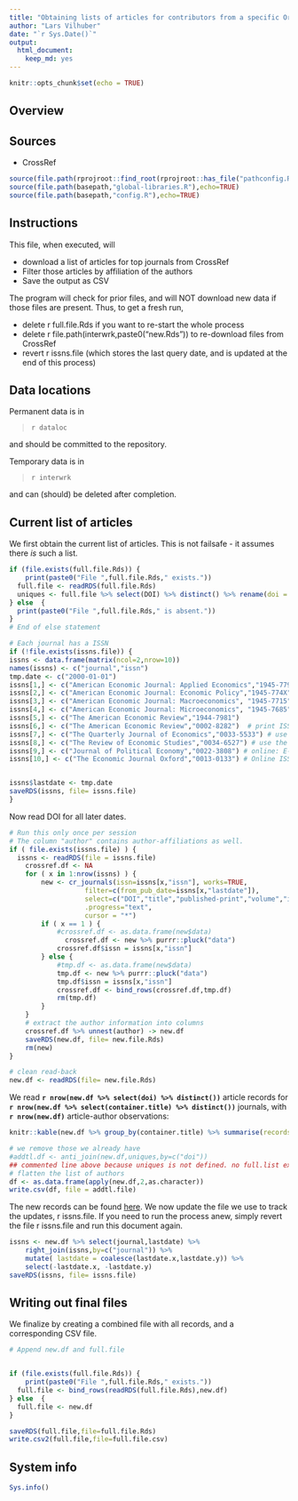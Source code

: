 ```yaml
---
title: "Obtaining lists of articles for contributors from a specific Org"
author: "Lars Vilhuber"
date: "`r Sys.Date()`"
output: 
  html_document: 
    keep_md: yes
---
```


```r
knitr::opts_chunk$set(echo = TRUE)
```

## Overview

## Sources

- CrossRef

```r
source(file.path(rprojroot::find_root(rprojroot::has_file("pathconfig.R")),"pathconfig.R"),echo=TRUE)
source(file.path(basepath,"global-libraries.R"),echo=TRUE)
source(file.path(basepath,"config.R"),echo=TRUE)
```

## Instructions
This file, when executed, will

- download a list of articles for top journals from CrossRef
- Filter those articles by affiliation of the authors
- Save the output as CSV

The program will check for prior files, and will NOT download new data if those files are present. Thus, to get a fresh run, 

- delete ` `r full.file.Rds` ` if you want to re-start the whole process
- delete ` `r file.path(interwrk,paste0("new.Rds"))` ` to re-download files from CrossRef
- revert ` `r issns.file` ` (which stores the last query date, and is updated at the end of this process)

## Data locations

Permanent data is in

> `r dataloc`

and should be committed to the repository.

Temporary data is in

> `r interwrk`

and can (should) be deleted after completion.

## Current list of articles

We first obtain the current list of articles. This is not failsafe - it assumes there *is* such a list.


```r

if (file.exists(full.file.Rds)) {
	print(paste0("File ",full.file.Rds," exists."))
  full.file <- readRDS(full.file.Rds)
  uniques <- full.file %>% select(DOI) %>% distinct() %>% rename(doi = DOI)
} else	{
  print(paste0("File ",full.file.Rds," is absent."))
}
# End of else statement

```


```r
# Each journal has a ISSN
if (!file.exists(issns.file)) {
issns <- data.frame(matrix(ncol=2,nrow=10))
names(issns) <- c("journal","issn")
tmp.date <- c("2000-01-01")
issns[1,] <- c("American Economic Journal: Applied Economics","1945-7790")
issns[2,] <- c("American Economic Journal: Economic Policy","1945-774X")
issns[3,] <- c("American Economic Journal: Macroeconomics", "1945-7715")
issns[4,] <- c("American Economic Journal: Microeconomics", "1945-7685")
issns[5,] <- c("The American Economic Review","1944-7981")
issns[6,] <- c("The American Economic Review","0002-8282")  # print ISSN is needed!
issns[7,] <- c("The Quarterly Journal of Economics","0033-5533") # use the print ISSN (OUP). Online ISSN: 1531-4650
issns[8,] <- c("The Review of Economic Studies","0034-6527") # use the print ISSN (OUP). Online ISSN: 1467-937X
issns[9,] <- c("Journal of Political Economy","0022-3808") # online: E-ISSN: 1537-534X
issns[10,] <- c("The Economic Journal Oxford","0013-0133") # Online ISSN 1468-0297 


issns$lastdate <- tmp.date
saveRDS(issns, file= issns.file)
}


```

Now read DOI for all later dates.

```r
# Run this only once per session
# The column "author" contains author-affiliations as well.
if ( file.exists(issns.file) ) {
  issns <- readRDS(file = issns.file)
	crossref.df <- NA
	for ( x in 1:nrow(issns) ) {
		new <- cr_journals(issn=issns[x,"issn"], works=TRUE,
				   filter=c(from_pub_date=issns[x,"lastdate"]),
				   select=c("DOI","title","published-print","volume","issue","container-title","author"),
				   .progress="text",
				   cursor = "*")
		if ( x == 1 ) {
      		#crossref.df <- as.data.frame(new$data)
		      crossref.df <- new %>% purrr::pluck("data")
      		crossref.df$issn = issns[x,"issn"]
    	} else {
    	    #tmp.df <- as.data.frame(new$data)
    	    tmp.df <- new %>% purrr::pluck("data")
    	    tmp.df$issn = issns[x,"issn"]
      		crossref.df <- bind_rows(crossref.df,tmp.df)
      		rm(tmp.df)
    	}
	}
	# extract the author information into columns
	crossref.df %>% unnest(author) -> new.df
	saveRDS(new.df, file= new.file.Rds)
	rm(new)
}

# clean read-back
new.df <- readRDS(file= new.file.Rds)
```

We read **`r nrow(new.df %>% select(doi) %>% distinct())`** article records for **`r nrow(new.df %>% select(container.title) %>% distinct())`** journals, with **`r nrow(new.df)`** article-author observations:

```r
knitr::kable(new.df %>% group_by(container.title) %>% summarise(records = n()))
```


```r
# we remove those we already have
#addtl.df <- anti_join(new.df,uniques,by=c("doi"))
## commented line above because uniques is not defined. no full.list exists
# flatten the list of authors 
df <- as.data.frame(apply(new.df,2,as.character))
write.csv(df, file = addtl.file)

```

The new records can be found [here](`r addtl.file`). We now update the file we use to track the updates, ` `r issns.file` `. If you need to run the process anew, simply revert the file ` `r issns.file` ` and run this document again.

```r
issns <- new.df %>% select(journal,lastdate) %>% 
	right_join(issns,by=c("journal")) %>%
	mutate( lastdate = coalesce(lastdate.x,lastdate.y)) %>%
	select(-lastdate.x, -lastdate.y)
saveRDS(issns, file= issns.file)
```

## Writing out final files

We finalize by creating a combined file with all records, and a corresponding CSV file.

```r
# Append new.df and full.file


if (file.exists(full.file.Rds)) {
	print(paste0("File ",full.file.Rds," exists."))
  full.file <- bind_rows(readRDS(full.file.Rds),new.df)
} else	{
  full.file <- new.df 
}

saveRDS(full.file,file=full.file.Rds)
write.csv2(full.file,file=full.file.csv)

```

## System info

```r
Sys.info()
```